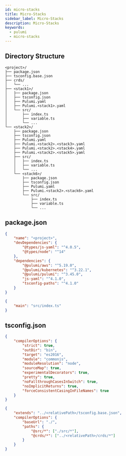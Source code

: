 ```yaml
---
id: micro-stacks
title: Micro-Stacks
sidebar_label: Micro-Stacks
description: Micro-Stacks
keywords:
  - pulumi
  - micro-stacks
---
```


## Directory Structure

```shell
<project>/
├── package.json
├── tsconfig.base.json
├── crds/
│   └── ...
├── <stack1>/
│   ├── package.json
│   ├── tsconfig.json
│   ├── Pulumi.yaml
│   ├── Pulumi.<stack1>.yaml
│   └── src/
│       ├── index.ts
│       ├── variable.ts
│       └── ...
└── <stack2>/
    ├── package.json
    ├── tsconfig.json
    ├── Pulumi.yaml
    ├── Pulumi.<stack2>.<stack3>.yaml
    ├── Pulumi.<stack2>.<stack4>.yaml
    ├── Pulumi.<stack2>.<stack5>.yaml
    ├── src/
    │   ├── index.ts
    │   ├── variable.ts
    │   └── ...
    └── <stack6>/
        ├── package.json
        ├── tsconfig.json
        ├── Pulumi.yaml
        ├── Pulumi.<stack2>.<stack6>.yaml
        └── src/
            ├── index.ts
            ├── variable.ts
            └── ...
```

## package.json

```json title="<project>/package.json"
{
	"name": "<project>",
	"devDependencies": {
		"@types/js-yaml": "^4.0.5",
		"@types/node": "^14"
	},
	"dependencies": {
		"@pulumi/aws": "^5.19.0",
		"@pulumi/kubernetes": "^3.22.1",
		"@pulumi/pulumi": "^3.45.0",
		"js-yaml": "^4.1.0",
		"tsconfig-paths": "^4.1.0"
	}
}
```

```json title="<path>/<stack>/package.json"
{
	"main": "src/index.ts"
}
```

## tsconfig.json

```json title="<project>/tsconfig.base.json"
{
	"compilerOptions": {
		"strict": true,
		"outDir": "bin",
		"target": "es2016",
		"module": "commonjs",
		"moduleResolution": "node",
		"sourceMap": true,
		"experimentalDecorators": true,
		"pretty": true,
		"noFallthroughCasesInSwitch": true,
		"noImplicitReturns": true,
		"forceConsistentCasingInFileNames": true
	}
}
```

```json title="<path>/<stack>/tsconfig.json"
{
	"extends": "../<relativePath>/tsconfig.base.json",
	"compilerOptions": {
		"baseUrl": "./",
		"paths": {
			"@src/*": ["./src/*"],
			"@crds/*": ["../<relativePath>/crds/*"]
		}
	}
}
```
